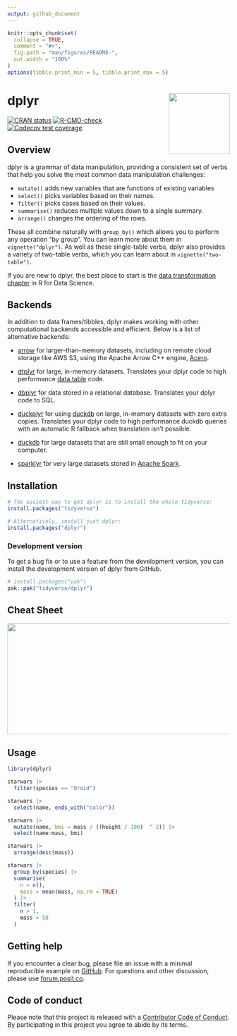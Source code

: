 ```yaml
---
output: github_document
---
```


<!-- README.md is generated from README.Rmd. Please edit that file -->

```r
knitr::opts_chunk$set(
  collapse = TRUE,
  comment = "#>",
  fig.path = "man/figures/README-",
  out.width = "100%"
)
options(tibble.print_min = 5, tibble.print_max = 5)
```

# dplyr <a href="https://dplyr.tidyverse.org"><img src="man/figures/logo.png" align="right" height="138" /></a>

<!-- badges: start -->
[![CRAN status](https://www.r-pkg.org/badges/version/dplyr)](https://cran.r-project.org/package=dplyr)
[![R-CMD-check](https://github.com/tidyverse/dplyr/actions/workflows/R-CMD-check.yaml/badge.svg)](https://github.com/tidyverse/dplyr/actions/workflows/R-CMD-check.yaml)
[![Codecov test coverage](https://codecov.io/gh/tidyverse/dplyr/branch/main/graph/badge.svg)](https://app.codecov.io/gh/tidyverse/dplyr?branch=main)
<!-- badges: end -->

## Overview

dplyr is a grammar of data manipulation, providing a consistent set of verbs that help you solve the most common data manipulation challenges:

* `mutate()` adds new variables that are functions of existing variables
* `select()` picks variables based on their names.
* `filter()` picks cases based on their values.
* `summarise()` reduces multiple values down to a single summary.
* `arrange()` changes the ordering of the rows.

These all combine naturally with `group_by()` which allows you to perform any operation "by group". You can learn more about them in `vignette("dplyr")`. As well as these single-table verbs, dplyr also provides a variety of two-table verbs, which you can learn about in `vignette("two-table")`.

If you are new to dplyr, the best place to start is the [data transformation chapter](https://r4ds.hadley.nz/data-transform) in R for Data Science.

## Backends

In addition to data frames/tibbles, dplyr makes working with other computational backends accessible and efficient. Below is a list of alternative backends:

- [arrow](https://arrow.apache.org/docs/r/) for larger-than-memory datasets, including on remote cloud storage like AWS S3, using the Apache Arrow C++ engine, [Acero](https://arrow.apache.org/docs/cpp/streaming_execution.html).

- [dtplyr](https://dtplyr.tidyverse.org/) for large, in-memory datasets.
  Translates your dplyr code to high performance
  [data.table](https://rdatatable.gitlab.io/data.table/) code.

- [dbplyr](https://dbplyr.tidyverse.org/) for data stored in a relational
  database. Translates your dplyr code to SQL.

- [duckplyr](https://tidyverse.github.io/duckplyr/) for using [duckdb](https://duckdb.org) on large, in-memory datasets with zero extra copies. Translates your dplyr code to high performance duckdb queries with an automatic R fallback when translation isn't possible.

- [duckdb](https://duckdb.org/docs/api/r) for large datasets that are
  still small enough to fit on your computer.

- [sparklyr](https://spark.rstudio.com) for very large datasets stored in
  [Apache Spark](https://spark.apache.org).

## Installation

```r
# The easiest way to get dplyr is to install the whole tidyverse:
install.packages("tidyverse")

# Alternatively, install just dplyr:
install.packages("dplyr")
```

### Development version

To get a bug fix or to use a feature from the development version, you can install
the development version of dplyr from GitHub.

```r
# install.packages("pak")
pak::pak("tidyverse/dplyr")
```

## Cheat Sheet

<a href="https://github.com/rstudio/cheatsheets/blob/main/data-transformation.pdf"><img src="https://raw.githubusercontent.com/rstudio/cheatsheets/main/pngs/thumbnails/data-transformation-cheatsheet-thumbs.png" width="630" height="252"/></a>

## Usage

```r
library(dplyr)

starwars |>
  filter(species == "Droid")

starwars |>
  select(name, ends_with("color"))

starwars |>
  mutate(name, bmi = mass / ((height / 100)  ^ 2)) |>
  select(name:mass, bmi)

starwars |>
  arrange(desc(mass))

starwars |>
  group_by(species) |>
  summarise(
    n = n(),
    mass = mean(mass, na.rm = TRUE)
  ) |>
  filter(
    n > 1,
    mass > 50
  )
```

## Getting help

If you encounter a clear bug, please file an issue with a minimal reproducible example on [GitHub](https://github.com/tidyverse/dplyr/issues). For questions and other discussion, please use [forum.posit.co](https://forum.posit.co/).

## Code of conduct

Please note that this project is released with a [Contributor Code of Conduct](https://dplyr.tidyverse.org/CODE_OF_CONDUCT).
By participating in this project you agree to abide by its terms.
